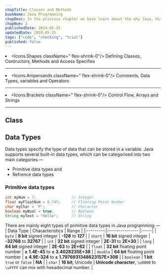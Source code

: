 ```yaml
---
chapTitle: Classes and Methods
bookName: Java Programming
chapDesc: In the privious chapter we have learn about the why Java, History of Java, and Java Environment as Java Development Kit, Java vertual machine, Java runtime environment.
chapNum: 2
publishedDate: 2024-05-25
updatedDate: 2024-05-25
tags: ["code", "checking", "trial"]
published: false
---
```


<ChapIntro><li className="flex gap-3"><Icons.Shapes className=" flex-shrink-0"/> Defining Classes, Contructors, Methods and Access Specifies </li><hr className="my-2"/><li className="flex gap-3"><Icons.Ampersands className=" flex-shrink-0"/> Comments, Data Types, variables and Operators </li><hr className="my-2"/><li className="flex gap-3"><Icons.Brackets className=" flex-shrink-0"/> Control Flow, Arrays and Strings </li></ChapIntro>

---

## Class 


## Data Types
Data types specify the type of data that can be stored in a variable. Java supports several built-in data types, which can be categorised into two main categories &mdash;
- Primitive data types and
- Refrence data types

### Primitive data types
```java title="Example.java"
int myNum = 7;                // Integer
float myFloatNum = 8.74f;     // Floating Point Number
char myChar = 'P';            // Character
boolean myBool = true;        // Boolean
String myText = "Hello";      // String
```
There are mainly eight types of primitive data types in Java programming &mdash;
| Data Type | Characteristics | Range |
|:---------:|:--------------- |:-----|
| `byte` | **8 bit** signed integer | **-128** to **127** |
| `short` | **16 bit** signed integer | **-32768** to **32767** |
| `int` | **32 bit** signed integer | **2E-31** to **2E+30** |
| `long` | **64 bit** signed integer | **2E-63** to **2E+62** |
| `float` | **32 bit** floating point number | **&pm; 1.4E-45** to **&pm; 3.4028235E+38** |
| `double` | **64 bit** floating point number | **&pm; 4.9E-324** to **&pm; 1.7976931348623157E+308** |
| `boolean` | **1 bit** `true` or `false` | **NA** |
| `char` | **16 bit**, Unicode | **Unicode character**, `\u0000` to `\uFFFF` can mix with hexadecimal number. |
